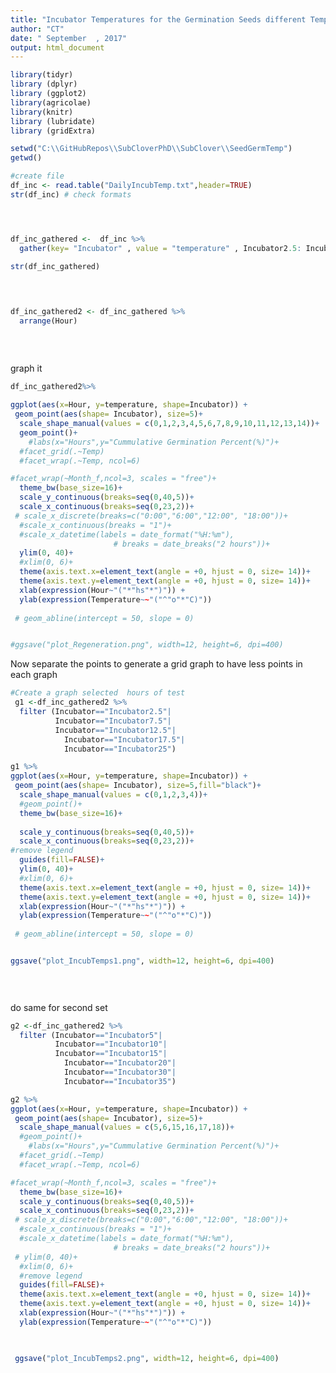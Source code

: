 ```yaml
---
title: "Incubator Temperatures for the Germination Seeds different Temperatures  4Cultivar"
author: "CT"
date: " September  , 2017"
output: html_document
---
```


```r
library(tidyr)
library (dplyr)
library (ggplot2)  
library(agricolae)
library(knitr)
library (lubridate)
library (gridExtra)
```


```r
setwd("C:\\GitHubRepos\\SubCloverPhD\\SubClover\\SeedGermTemp")
getwd()

#create file
df_inc <- read.table("DailyIncubTemp.txt",header=TRUE)
str(df_inc) # check formats





```



```r
df_inc_gathered <-  df_inc %>%
  gather(key= "Incubator" , value = "temperature" , Incubator2.5: Incubator35)
  
str(df_inc_gathered)


  
```

```r

df_inc_gathered2 <- df_inc_gathered %>%
  arrange(Hour)
  
  
   
```



graph it 


```r

df_inc_gathered2%>%
  
ggplot(aes(x=Hour, y=temperature, shape=Incubator)) + 
 geom_point(aes(shape= Incubator), size=5)+
  scale_shape_manual(values = c(0,1,2,3,4,5,6,7,8,9,10,11,12,13,14))+
  geom_point()+
    #labs(x="Hours",y="Cummulative Germination Percent(%)")+
  #facet_grid(.~Temp)
  #facet_wrap(.~Temp, ncol=6)

#facet_wrap(~Month_f,ncol=3, scales = "free")+
  theme_bw(base_size=16)+
  scale_y_continuous(breaks=seq(0,40,5))+
  scale_x_continuous(breaks=seq(0,23,2))+
 # scale_x_discrete(breaks=c("0:00","6:00","12:00", "18:00"))+
  #scale_x_continuous(breaks = "1")+
  #scale_x_datetime(labels = date_format("%H:%m"), 
                       # breaks = date_breaks("2 hours"))+
  ylim(0, 40)+
  #xlim(0, 6)+
  theme(axis.text.x=element_text(angle = +0, hjust = 0, size= 14))+
  theme(axis.text.y=element_text(angle = +0, hjust = 0, size= 14))+
  xlab(expression(Hour~"("*"hs"*")")) + 
  ylab(expression(Temperature~~"("^"o"*"C)"))
  
 # geom_abline(intercept = 50, slope = 0)


#ggsave("plot_Regeneration.png", width=12, height=6, dpi=400)

```

Now separate the points to generate a grid graph to have less points in each graph  

```r

#Create a graph selected  hours of test 
 g1 <-df_inc_gathered2 %>%
  filter (Incubator=="Incubator2.5"|
          Incubator=="Incubator7.5"|
          Incubator=="Incubator12.5"|
            Incubator=="Incubator17.5"|
            Incubator=="Incubator25")

g1 %>%
ggplot(aes(x=Hour, y=temperature, shape=Incubator)) + 
 geom_point(aes(shape= Incubator), size=5,fill="black")+
  scale_shape_manual(values = c(0,1,2,3,4))+
  #geom_point()+
  theme_bw(base_size=16)+
  
  scale_y_continuous(breaks=seq(0,40,5))+
  scale_x_continuous(breaks=seq(0,23,2))+
#remove legend 
  guides(fill=FALSE)+
  ylim(0, 40)+
  #xlim(0, 6)+
  theme(axis.text.x=element_text(angle = +0, hjust = 0, size= 14))+
  theme(axis.text.y=element_text(angle = +0, hjust = 0, size= 14))+
  xlab(expression(Hour~"("*"hs"*")")) + 
  ylab(expression(Temperature~~"("^"o"*"C)"))
  
 # geom_abline(intercept = 50, slope = 0)


ggsave("plot_IncubTemps1.png", width=12, height=6, dpi=400)

 
 
```

do same for second set  

```r

g2 <-df_inc_gathered2 %>%
  filter (Incubator=="Incubator5"|
          Incubator=="Incubator10"|
          Incubator=="Incubator15"|
            Incubator=="Incubator20"|
            Incubator=="Incubator30"|
            Incubator=="Incubator35")

g2 %>%
ggplot(aes(x=Hour, y=temperature, shape=Incubator)) + 
 geom_point(aes(shape= Incubator), size=5)+
  scale_shape_manual(values = c(5,6,15,16,17,18))+
  #geom_point()+
    #labs(x="Hours",y="Cummulative Germination Percent(%)")+
  #facet_grid(.~Temp)
  #facet_wrap(.~Temp, ncol=6)

#facet_wrap(~Month_f,ncol=3, scales = "free")+
  theme_bw(base_size=16)+
  scale_y_continuous(breaks=seq(0,40,5))+
  scale_x_continuous(breaks=seq(0,23,2))+
 # scale_x_discrete(breaks=c("0:00","6:00","12:00", "18:00"))+
  #scale_x_continuous(breaks = "1")+
  #scale_x_datetime(labels = date_format("%H:%m"), 
                       # breaks = date_breaks("2 hours"))+
 # ylim(0, 40)+
  #xlim(0, 6)+
  #remove legend
  guides(fill=FALSE)+
  theme(axis.text.x=element_text(angle = +0, hjust = 0, size= 14))+
  theme(axis.text.y=element_text(angle = +0, hjust = 0, size= 14))+
  xlab(expression(Hour~"("*"hs"*")")) + 
  ylab(expression(Temperature~~"("^"o"*"C)"))


  
 ggsave("plot_IncubTemps2.png", width=12, height=6, dpi=400)

```




